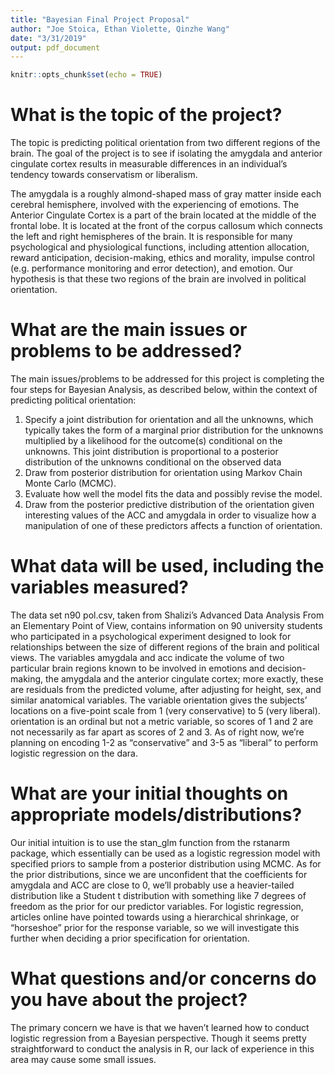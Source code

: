 ```yaml
---
title: "Bayesian Final Project Proposal"
author: "Joe Stoica, Ethan Violette, Qinzhe Wang"
date: "3/31/2019"
output: pdf_document
---
```


```r
knitr::opts_chunk$set(echo = TRUE)
```

# What is the topic of the project?

The topic is predicting political orientation from two different regions of the brain. The goal of the project is to see if isolating the amygdala and anterior cingulate cortex results in measurable differences in an individual's tendency towards conservatism or liberalism.

The amygdala is a roughly almond-shaped mass of gray matter inside each cerebral hemisphere, involved with the experiencing of emotions. The Anterior Cingulate Cortex is a part of the brain located at the middle of the frontal lobe. It is located at the front of the corpus callosum which connects the left and right hemispheres of the brain. It is responsible for many psychological and physiological functions, including attention allocation, reward anticipation, decision-making, ethics and morality, impulse control (e.g. performance monitoring and error detection), and emotion. Our hypothesis is that these two regions of the brain are involved in political orientation. 

# What are the main issues or problems to be addressed?

The main issues/problems to be addressed for this project is completing the four steps for Bayesian Analysis, as described below, within the context of predicting political orientation:


1. Specify a joint distribution for orientation and all the unknowns, which typically takes the form of a marginal prior distribution for the unknowns multiplied by a likelihood for the outcome(s) conditional on the unknowns. This joint distribution is proportional to a posterior distribution of the unknowns conditional on the observed data
2. Draw from posterior distribution for orientation using Markov Chain Monte Carlo (MCMC).
3. Evaluate how well the model fits the data and possibly revise the model.
4. Draw from the posterior predictive distribution of the orientation given interesting values of the ACC and amygdala in order to visualize how a manipulation of one of these predictors affects a function of orientation.


# What data will be used, including the variables measured? 

The data set n90 pol.csv, taken from Shalizi's Advanced Data Analysis From an Elementary Point of View, contains information on 90 university students who participated in a psychological experiment designed to look for relationships between the size of different regions of the brain and political views. The variables amygdala and acc indicate the volume of two particular brain regions known to be involved in emotions and decision-making, the amygdala and the anterior cingulate cortex; more exactly, these are residuals from the predicted volume, after adjusting for height, sex, and similar anatomical variables. The variable orientation gives the subjects’ locations on a five-point scale from 1 (very conservative) to 5 (very liberal). orientation is an ordinal but not a metric variable, so scores of 1 and 2 are not necessarily as far apart as scores of 2 and 3. As of right now, we're planning on encoding 1-2 as "conservative" and 3-5 as "liberal" to perform logistic regression on the dara. 

# What are your initial thoughts on appropriate models/distributions?

Our initial intuition is to use the stan_glm function from the rstanarm package, which essentially can be used as a logistic regression model with specified priors to sample from a posterior distribution using MCMC. As for the prior distributions, since we are unconfident that the coefficients for amygdala and ACC are close to 0, we'll probably use a heavier-tailed distribution like a Student t distribution with something like 7 degrees of freedom as the prior for our predictor variables. For logistic regression, articles online have pointed towards using a hierarchical shrinkage, or "horseshoe" prior for the response variable, so we will investigate this further when deciding a prior specification for orientation. 

# What questions and/or concerns do you have about the project?

The primary concern we have is that we haven't learned how to conduct logistic regression from a Bayesian perspective. Though it seems pretty straightforward to conduct the analysis in R, our lack of experience in this area may cause some small issues. 
